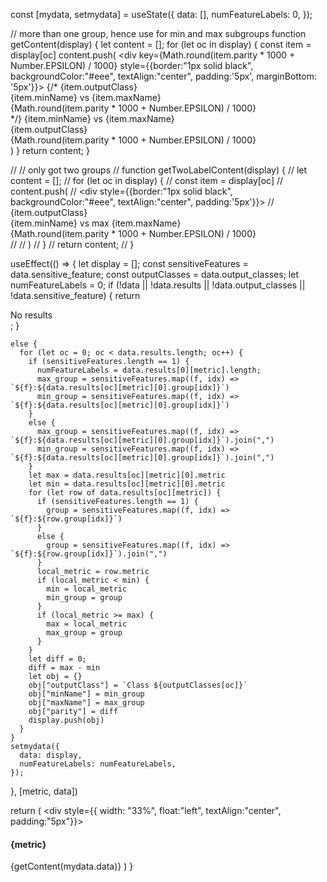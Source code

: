 
  const [mydata, setmydata] = useState({
    data: [],
    numFeatureLabels: 0,
  });

  // more than one group, hence use for min and max subgroups
  function getContent(display) {
    let content = [];
    for (let oc in display) {
      const item = display[oc]
      content.push(
      <div key={Math.round(item.parity * 1000 + Number.EPSILON) / 1000} style={{border:"1px solid black", backgroundColor:"#eee", textAlign:"center", padding:'5px', marginBottom: '5px'}}>
        {/* {item.outputClass}<br/>{item.minName} vs {item.maxName}<br/>{Math.round(item.parity * 1000 + Number.EPSILON) / 1000}<br/> */}
        {item.minName} vs {item.maxName}<br/>
        {item.outputClass}<br/>{Math.round(item.parity * 1000 + Number.EPSILON) / 1000}<br/>
      </div>
      )
    }
    return content;
  }

  // //  only got two groups
  // function getTwoLabelContent(display) {
  //   let content = [];
  //   for (let oc in display) {
  //     const item = display[oc]
  //     content.push(
  //       <div style={{border:"1px solid black", backgroundColor:"#eee", textAlign:"center", padding:'5px'}}>
  //         {item.outputClass}<br/>{item.minName} vs max {item.maxName}<br/>{Math.round(item.parity * 1000 + Number.EPSILON) / 1000}<br/>
  //       </div>
  //     )
  //   }
  //   return content;
  // }

  useEffect(() => {
    let display = [];
    const sensitiveFeatures = data.sensitive_feature;
    const outputClasses = data.output_classes;
    let numFeatureLabels = 0;
    if (!data || !data.results || !data.output_classes || !data.sensitive_feature) {
      return <div>No results</div>;
    }

    else {
      for (let oc = 0; oc < data.results.length; oc++) {
        if (sensitiveFeatures.length == 1) {
          numFeatureLabels = data.results[0][metric].length;
          max_group = sensitiveFeatures.map((f, idx) => `${f}:${data.results[oc][metric][0].group[idx]}`)
          min_group = sensitiveFeatures.map((f, idx) => `${f}:${data.results[oc][metric][0].group[idx]}`)
        }
        else {
          max_group = sensitiveFeatures.map((f, idx) => `${f}:${data.results[oc][metric][0].group[idx]}`).join(",")
          min_group = sensitiveFeatures.map((f, idx) => `${f}:${data.results[oc][metric][0].group[idx]}`).join(",")
        }
        let max = data.results[oc][metric][0].metric
        let min = data.results[oc][metric][0].metric
        for (let row of data.results[oc][metric]) {
          if (sensitiveFeatures.length == 1) {
            group = sensitiveFeatures.map((f, idx) => `${f}:${row.group[idx]}`)
          }
          else {
            group = sensitiveFeatures.map((f, idx) => `${f}:${row.group[idx]}`).join(",")
          }
          local_metric = row.metric
          if (local_metric < min) {
            min = local_metric
            min_group = group
          }
          if (local_metric >= max) {
            max = local_metric
            max_group = group
          }
        }
        let diff = 0;
        diff = max - min
        let obj = {}
        obj["outputClass"] = `Class ${outputClasses[oc]}`
        obj["minName"] = min_group
        obj["maxName"] = max_group
        obj["parity"] = diff
        display.push(obj)
      }
    }
    setmydata({
      data: display,
      numFeatureLabels: numFeatureLabels,
    });
  }, [metric, data])

  return (
    <div style={{ width: "33%", float:"left", textAlign:"center", padding:"5px"}}>
      <h4>{metric}</h4>
      {getContent(mydata.data)}
    </div>
  )
}



